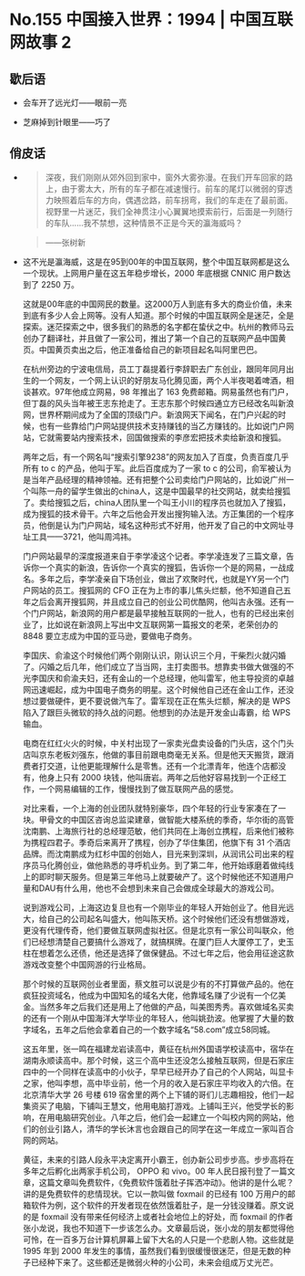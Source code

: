 # No.155 中国接入世界：1994 | 中国互联网故事 2

## 歇后语

- 会车开了远光灯——眼前一亮

- 芝麻掉到针眼里——巧了

## 俏皮话

- > 深夜，我们刚刚从郊外回到家中，窗外大雾弥漫。在我们开车回家的路上，由于雾太大，所有的车子都在减速慢行。前车的尾灯以微弱的穿透力映照着后车的方向，偶遇岔路，前车拐弯，我们的车走在了最前面。视野里一片迷茫，我们全神贯注小心翼翼地摸索前行，后面是一列随行的车队……我不禁想，这种情景不正是今天的瀛海威吗？

    > ——张树新

- 这不光是瀛海威，这是在95到00年的中国互联网，整个中国互联网都是这么一个现状。上网用户量在这五年稳步增长，2000 年底根据 CNNIC 用户数达到了 2250 万。

    这就是00年底的中国网民的数量。这2000万人到底有多大的商业价值，未来到底有多少人会上网等。没有人知道。那个时候的中国互联网全是迷茫，全是探索。迷茫探索之中，很多我们的熟悉的名字都在蛰伏之中。杭州的教师马云创办了翻译社，并且做了一家公司，推出了第一个自己的互联网产品中国黄页。中国黄页卖出之后，他正准备给自己的新项目起名叫阿里巴巴。

    在杭州旁边的宁波电信局，员工丁磊提着行李辞职去广东创业，跟同年同月出生的一个网友，一个网上认识的好朋友马化腾见面，两个人半夜喝着啤酒，相谈甚欢。97年他成立网易，98 年推出了 163 免费邮箱。网易虽然也有门户，但丁磊的风头当年被王志东抢走了。王志东那个时候四通立方已经改名叫新浪网，世界杯期间成为了全国的顶级门户。新浪网天下闻名，在门户兴起的时候，也有一些靠给门户网站提供技术支持赚钱的当乙方赚钱的。比如说门户网站，它就需要站内搜索技术，回国做搜索的李彦宏把技术卖给新浪和搜狐。

    两年之后，有一个网名叫“搜索引擎9238”的网友加入了百度，负责百度几乎所有 to c 的产品，他叫于军。此后百度成为了一家 to c 的公司，俞军被认为是当年产品经理的精神领袖。还有把整个公司卖给门户网站的，比如说广州一个叫陈一舟的留学生做出的china人，这是中国最早的社交网站，就卖给搜狐了。卖给搜狐之后，china人团队里一个叫王小川的程序员也就加入了搜狐，成为搜狐的技术骨干。六年之后他会开发出搜狗输入法。方正集团的一个程序员，他倒是认为门户网站，域名这种形式不好用，他开发了自己的中文网址寻址工具——3721，他叫周鸿祎。

    门户网站最早的深度报道来自于李学凌这个记者。李学凌连发了三篇文章，告诉你一个真实的新浪，告诉你一个真实的搜狐，告诉你一个是的网易，一战成名。多年之后，李学凌亲自下场创业，做出了欢聚时代，也就是YY另一个门户网站的员工。搜狐网的 CFO 正在为上市的事儿焦头烂额，他不知道自己五年之后会离开搜狐网，并且成立自己的创业公司优酷网，他叫古永强。还有一个门户网站，新浪网的用户都是最早接触互联网的一批人，也有的已经出来创业了，比如说在新浪网上写出中文互联网第一篇报文的老荣，老荣创办的 8848 要立志成为中国的亚马逊，要做电子商务。

    李国庆、俞渝这个时候他们两个刚刚认识，刚认识三个月，干柴烈火就闪婚了。闪婚之后几年，他们成立了当当网，主打卖图书。想靠卖书做大做强的不光李国庆和俞渝夫妇，还有金山的一个总经理，他叫雷军，他主导投资的卓越网迅速崛起，成为中国电子商务的明星。这个时候他自己还在金山工作，还没想过要做硬件，更不要说做汽车了。雷军现在正在焦头烂额，解决的是 WPS 陷入了跟巨头微软的持久战的问题。他想到的办法是开发金山毒霸，给 WPS 输血。

    电商在红红火火的时候，中关村出现了一家卖光盘卖设备的门头店，这个门头店叫京东老板刘强东，他做的事目前跟电商毫无关系。但是他天天搬货，跟消费者打交道，让他更能理解什么是零售。还有一个北漂青年，他连个店都没有，他身上只有 2000 块钱，他叫唐岩。两年之后他好容易找到一个正经工作，一个网易编辑的工作，慢慢找到了做互联网产品的感觉。

    对比来看，一个上海的创业团队就特别豪华，四个年轻的行业专家凑在了一块。甲骨文的中国区咨询总监梁建章，做智能大楼系统的季奇，华尔街的高管沈南鹏、上海旅行社的总经理范敏，他们共同在上海创立携程，后来他们被称为携程四君子。季奇后来离开了携程，创办了华住集团，他旗下有 31 个酒店品牌。而沈南鹏成为红杉中国的创始人，目光来到深圳，从润讯公司出来的程序员马化腾创业，做他熟悉的寻呼机业务。到了第二年，他开始琢磨着做纯线上的即时聊天服务。但是第三年他马上就要破产了。这个时候他还不知道用户量和DAU有什么用，他也不会想到未来自己会做成全球最大的游戏公司。

    说到游戏公司，上海这边复旦也有一个刚毕业的年轻人开始创业了。他目光远大，给自己的公司起名叫盛大，他叫陈天桥。这个时候他们还没有想做游戏，更没有代理传奇，他们要做互联网虚拟社区。但是北京有一家公司叫联众，他们已经想清楚自己要搞什么游戏了，就搞棋牌。在厦门巨人大厦停工了，史玉柱在想着怎么还债，他还是选择了做保健品。不过七年之后，他会用征途这款游戏改变整个中国网游的行业格局。

    那个时候的互联网创业者里面，蔡文胜可以说是少有的不打算做产品的。他在疯狂投资域名，他成为中国知名的域名大佬，他靠域名赚了少说有一个亿美金。当然多年之后我们还是用上了他做的产品，叫美图秀秀。喜欢做域名买卖的还有一个刚从中国海洋大学毕业的年轻人，他叫姚劲波。他掌握了大量的数字域名，五年之后他会拿着自己的一个数字域名“58.com”成立58同城。

    这五年里，张一鸣在福建龙岩读高中，黄征在杭州外国语学校读高中，宿华在湖南永顺读高中。那个时候，这三个高中生还没怎么接触互联网，但是石家庄四中的一个同样在读高中的小伙子，早早已经开办了自己的个人网站，叫显卡之家，他叫李想，高中毕业前，他一个月的收入是石家庄平均收入的六倍。在北京清华大学 26 号楼 619 宿舍里的两个上下铺的哥们儿志趣相投，他们一起集资买了电脑，下铺叫王慧文，他用电脑打游戏。上铺叫王兴，他受学长的影响，在用电脑研究创业。八年之后，他们会一起建立一个叫校内网的网站，他们的创业引路人，清华的学长沐言也会跟自己的同学在这一年成立一家叫百合网的网站。

    黄征，未来的引路人段永平决定离开小霸王，创办新公司步步高。步步高将在多年之后孵化出两家手机公司， OPPO 和 vivo。00 年人民日报刊登了一篇文章，这篇文章叫免费软件，《免费软件饿着肚子挥洒冲动》。他讲的是什么呢？讲的是免费软件的悲情现状。它以一款叫做 foxmail 的已经有 100 万用户的邮箱软件为例，这个软件的开发者现在依然饿着肚子，是一分钱没赚着。原文说的是 foxmail 没有带来任何经济上或者社会地位上的好处，而 foxmail 的作者张小龙说，我也不知道下一步该怎么办。文章最后说，张小龙的朋友都觉得他可怜，在一百多万台计算机屏幕上留下大名的人只是一个悲剧人物。这些就是 1995 年到 2000 年发生的事情，虽然我们看到很缓慢很迷茫，但是无数的种子已经种下来了。这些都还是微弱火种的小公司，未来会组成万丈光芒。
